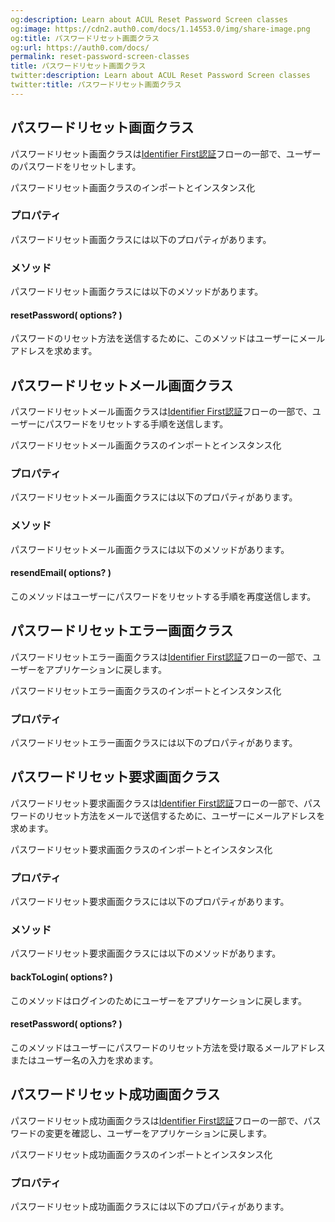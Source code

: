 ```yaml
---
og:description: Learn about ACUL Reset Password Screen classes
og:image: https://cdn2.auth0.com/docs/1.14553.0/img/share-image.png
og:title: パスワードリセット画面クラス
og:url: https://auth0.com/docs/
permalink: reset-password-screen-classes
title: パスワードリセット画面クラス
twitter:description: Learn about ACUL Reset Password Screen classes
twitter:title: パスワードリセット画面クラス
---
```


## パスワードリセット画面クラス

パスワードリセット画面クラスは[Identifier First認証](https://auth0.com/docs/authenticate/login/auth0-universal-login/identifier-first)フローの一部で、ユーザーのパスワードをリセットします。



パスワードリセット画面クラスのインポートとインスタンス化



### **プロパティ**

パスワードリセット画面クラスには以下のプロパティがあります。



### **メソッド**

パスワードリセット画面クラスには以下のメソッドがあります。

#### resetPassword( options? )

パスワードのリセット方法を送信するために、このメソッドはユーザーにメールアドレスを求めます。





## パスワードリセットメール画面クラス

パスワードリセットメール画面クラスは[Identifier First認証](https://auth0.com/docs/authenticate/login/auth0-universal-login/identifier-first)フローの一部で、ユーザーにパスワードをリセットする手順を送信します。



パスワードリセットメール画面クラスのインポートとインスタンス化



### **プロパティ**

パスワードリセットメール画面クラスには以下のプロパティがあります。



### **メソッド**

パスワードリセットメール画面クラスには以下のメソッドがあります。

#### resendEmail( options? )

このメソッドはユーザーにパスワードをリセットする手順を再度送信します。





## パスワードリセットエラー画面クラス

パスワードリセットエラー画面クラスは[Identifier First認証](https://auth0.com/docs/authenticate/login/auth0-universal-login/identifier-first)フローの一部で、ユーザーをアプリケーションに戻します。



パスワードリセットエラー画面クラスのインポートとインスタンス化



### **プロパティ**

パスワードリセットエラー画面クラスには以下のプロパティがあります。



## パスワードリセット要求画面クラス

パスワードリセット要求画面クラスは[Identifier First認証](https://auth0.com/docs/authenticate/login/auth0-universal-login/identifier-first)フローの一部で、パスワードのリセット方法をメールで送信するために、ユーザーにメールアドレスを求めます。



パスワードリセット要求画面クラスのインポートとインスタンス化



### **プロパティ**

パスワードリセット要求画面クラスには以下のプロパティがあります。



### **メソッド**

パスワードリセット要求画面クラスには以下のメソッドがあります。

#### backToLogin( options? )

このメソッドはログインのためにユーザーをアプリケーションに戻します。





#### resetPassword( options? )

このメソッドはユーザーにパスワードのリセット方法を受け取るメールアドレスまたはユーザー名の入力を求めます。





## パスワードリセット成功画面クラス

パスワードリセット成功画面クラスは[Identifier First認証](https://auth0.com/docs/authenticate/login/auth0-universal-login/identifier-first)フローの一部で、パスワードの変更を確認し、ユーザーをアプリケーションに戻します。



パスワードリセット成功画面クラスのインポートとインスタンス化



### **プロパティ**

パスワードリセット成功画面クラスには以下のプロパティがあります。